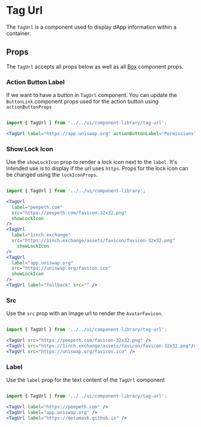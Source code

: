 

# Tag Url

The `TagUrl` is a component used to display dApp information within a container.

<Canvas>
  <Story id="ui-components-component-library-tag-url-tag-url-stories-js--default-story" />
</Canvas>

## Props

The `TagUrl` accepts all props below as well as all [Box](/docs/ui-components-ui-box-box-stories-js--default-story#props) component props.

<ArgsTable of={TagUrl} />

### Action Button Label

If we want to have a button in `TagUrl` component. You can update the `ButtonLink` component props used for the action button using `actionButtonProps`

<Canvas>
  <Story id="ui-components-component-library-tag-url-tag-url-stories-js--action-button-label" />
</Canvas>

```jsx

import { TagUrl } from '../../ui/component-library/tag-url';

<TagUrl label="https://app.uniswap.org" actionButtonLabel="Permissions"/>

```

### Show Lock Icon

Use the `showLockIcon` prop to render a lock icon next to the `label`. It's intended use is to display if the url uses `https`. Props for the lock icon can be changed using the `lockIconProps`.

<Canvas>
  <Story id="ui-components-component-library-tag-url-tag-url-stories-js--show-lock-icon" />
</Canvas>

```jsx

import { TagUrl } from '../../ui/component-library';

<TagUrl
  label="peepeth.com"
  src="https://peepeth.com/favicon-32x32.png"
  showLockIcon
/>
<TagUrl
  label="1inch.exchange"
  src="https://1inch.exchange/assets/favicon/favicon-32x32.png"
    showLockIcon
/>
<TagUrl
  label="app.uniswap.org"
  src="https://uniswap.org/favicon.ico"
  showLockIcon
/>
<TagUrl label="fallback" src="" />

```

### Src

Use the `src` prop with an image url to render the `AvatarFavicon`.

<Canvas>
  <Story id="ui-components-component-library-tag-url-tag-url-stories-js--src" />
</Canvas>

```jsx

import { TagUrl } from '../../ui/component-library/tag-url';

<TagUrl src="https://peepeth.com/favicon-32x32.png" />
<TagUrl src="https://1inch.exchange/assets/favicon/favicon-32x32.png"/>
<TagUrl src="https://uniswap.org/favicon.ico" />

```

### Label

Use the `label` prop for the text content of the `TagUrl` component

<Canvas>
  <Story id="ui-components-component-library-tag-url-tag-url-stories-js--label" />
</Canvas>

```jsx

import { TagUrl } from '../../ui/component-library/tag-url';

<TagUrl label="https://peepeth.com" />
<TagUrl label="app.uniswap.org" />
<TagUrl label="https://metamask.github.io" />

```
